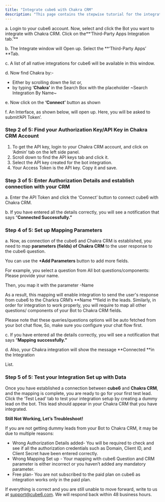```yaml
---
title: "Integrate cube6 with Chakra CRM"
description: "This page contains the stepwise tutorial for the integration with cube6"
---
```


a. Login to your cube6 account. Now, select and click the Bot you want to integrate with Chakra CRM. Click on the**‘Third-Party Apps Integration tab.’** 

b. The Integrate window will Open up. Select the **‘Third-Party Apps’ **Tab.

c. A list of all native integrations for cube6 will be available in this window.

d. Now find Chakra by:-

- Either by scrolling down the list or,
- by typing ‘**Chakra’** in the Search Box with the placeholder ~Search Integration By Name~

e. Now click on the **‘Connect’** button as shown

f. An Interface, as shown below, will open up. Here, you will be asked to submit‘API Token’.

### **Step 2 of 5: Find your Authorization Key/API Key in Chakra CRM Account**

1. To get the API key, login to your Chakra CRM account, and click on ‘Admin’ tab on the left side panel.
2. Scroll down to find the API keys tab and click it.
3. Select the API key created for the bot integration.
4. Your Access Token is the API key. Copy it and save.

### **Step 3 of 5: Enter Authorization Details and establish connection with your CRM**

a. Enter the API Token and click the ‘Connect’ button to connect cube6 with Chakra CRM.

b. If you have entered all the details correctly, you will see a notification that says “**Connected Successfully.”**

### **Step 4 of 5: Set up Mapping Parameters**

a. Now, as connection of the cube6 and Chakra CRM is established, you need to map **parameters (fields) of Chakra CRM** to the user response to the cube6 question.

You can use the **\+Add Parameters** button to add more fields.

For example, you select a question from All bot questions/components: Please provide your name.

Then, you map it with the parameter -Name

As a result, this mapping will enable integration to send the user's response from cube6 to the Charkra CRM’s **Name **field in the leads. Similarly, in order for integration to work properly, you will require to map all other questions/ components of your Bot to Chakra CRM fields.

Please note that these queries/questions options will be auto fetched from your bot chat flow, So, make sure you configure your chat flow first.

c. If you have entered all the details correctly, you will see a notification that says “**Mapping successfully.”**

d. Also, your Chakra integration will show the message **Connected **in the Integration

List.

### **Step 5 of 5: Test your Integration Set up with Data**

Once you have established a connection between **cube6** and **Chakra CRM**, and the mapping is complete, you are ready to go for your first test lead. Click the ‘Test Lead’ tab to test your integration setup by creating a dummy lead on the bot. This lead should appear in your Chakra CRM that you have integrated.

**Still Not Working, Let’s Troubleshoot\!**

If you are not getting dummy leads from your Bot to Chakra CRM, it may be due to multiple reasons:

- Wrong Authorization Details added- You will be required to check and see if all the authorization credentials such as Domain, Client ID, and Client Secret have been entered correctly.
- Wrong Mapping Set up - Your mapping with cube6 Question and CRM parameter is either incorrect or you haven’t added any mandatory parameter.
- Free plan- You are not subscribed to the paid plan on cube6 as integration works only in the paid plan.

If everything is correct and you are still unable to move forward, write to us at [support@cube6.com](mailto:support@cube6.com). We will respond back within 48 business hours.